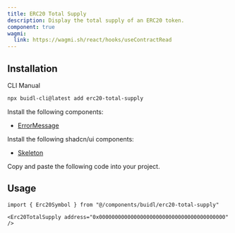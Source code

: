 ```yaml
---
title: ERC20 Total Supply
description: Display the total supply of an ERC20 token.
component: true
wagmi:
  link: https://wagmi.sh/react/hooks/useContractRead
---
```


<ComponentPreview
  name="erc20-total-supply-demo"
  className="[&_.preview>[data-orientation=vertical]]:sm:max-w-[70%]"
/>

## Installation

<Tabs defaultValue="cli">

<TabsList>
  <TabsTrigger value="cli">CLI</TabsTrigger>
  <TabsTrigger value="manual">Manual</TabsTrigger>
</TabsList>

<TabsContent value="cli">

```bash
npx buidl-cli@latest add erc20-total-supply
```

</TabsContent>

<TabsContent value="manual">

<Steps>

<Step>Install the following components:</Step>

- [ErrorMessage](/docs/components/error-message)

<Step>Install the following shadcn/ui components:</Step>

- [Skeleton](https://ui.shadcn.com/docs/components/skeleton)

<Step>Copy and paste the following code into your project.</Step>

<ComponentSource name="erc20-total-supply" />

</Steps>

</TabsContent>

</Tabs>

## Usage

```tsx
import { Erc20Symbol } from "@/components/buidl/erc20-total-supply"
```

```tsx
<Erc20TotalSupply address="0x0000000000000000000000000000000000000000" />
```
